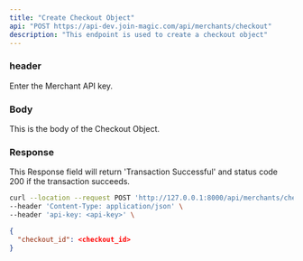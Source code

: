 ```yaml
---
title: "Create Checkout Object"
api: "POST https://api-dev.join-magic.com/api/merchants/checkout"
description: "This endpoint is used to create a checkout object"
---
```


### header
<ParamField header="api-key" type="string">
  Enter the Merchant API key.
</ParamField>

### Body

<ParamField body="data" type="string">
  This is the body of the Checkout Object.
</ParamField>


### Response

<ResponseField name="success" type="number">
  This Response field will return 'Transaction Successful' and status code 200 if the transaction succeeds.
</ResponseField>

<RequestExample>

```bash Example Request
curl --location --request POST 'http://127.0.0.1:8000/api/merchants/checkout' \
--header 'Content-Type: application/json' \
--header 'api-key: <api-key>' \
```

</RequestExample>

<ResponseExample>

```json Response
{
  "checkout_id": <checkout_id>
}
```

</ResponseExample>
